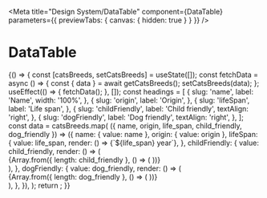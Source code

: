 
<Meta
  title="Design System/DataTable"
  component={DataTable}
  parameters={{ previewTabs: { canvas: { hidden: true } } }}
/>

# DataTable

<Props of={DataTable} />

<Preview>
  <Story name="DataTable">
    {() => {
      const [catsBreeds, setCatsBreeds] = useState([]);
      const fetchData = async () => {
        const { data } = await getCatsBreeds();
        setCatsBreeds(data);
      };
      useEffect(() => {
        fetchData();
      }, []);
      const headings = [
        {
          slug: 'name',
          label: 'Name',
          width: '100%',
        },
        {
          slug: 'origin',
          label: 'Origin',
        },
        {
          slug: 'lifeSpan',
          label: 'Life span',
        },
        {
          slug: 'childFriendly',
          label: 'Child friendly',
          textAlign: 'right',
        },
        {
          slug: 'dogFriendly',
          label: 'Dog friendly',
          textAlign: 'right',
        },
      ];
      const data = catsBreeds.map(
        ({ name, origin, life_span, child_friendly, dog_friendly }) => ({
          name: { value: name },
          origin: { value: origin },
          lifeSpan: {
            value: life_span,
            render: () => <span>{`${life_span} year`}</span>,
          },
          childFriendly: {
            value: child_friendly,
            render: () => (
              <div style={{ display: 'flex' }}>
                {Array.from({ length: child_friendly }, () => (
                  <Icon>
                    <MdStar />
                  </Icon>
                ))}
              </div>
            ),
          },
          dogFriendly: {
            value: dog_friendly,
            render: () => (
              <div style={{ display: 'flex' }}>
                {Array.from({ length: dog_friendly }, () => (
                  <Icon>
                    <MdStar />
                  </Icon>
                ))}
              </div>
            ),
          },
        }),
      );
      return <DataTable headings={headings} data={data} isSearchable={false} />;
    }}
  </Story>
</Preview>
